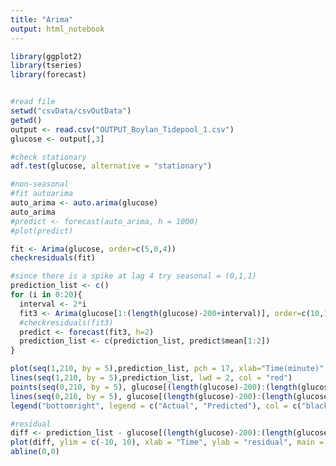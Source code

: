 ---
title: "Arima"
output: html_notebook
---

```{r}
library(ggplot2)
library(tseries)
library(forecast)


#read file
setwd("csvData/csvOutData")
getwd()
output <- read.csv("OUTPUT_Boylan_Tidepool_1.csv")
glucose <- output[,3]
```
```{r}
#check stationary
adf.test(glucose, alternative = "stationary")
```
```{r}
#non-seasonal
#fit autoarima
auto_arima <- auto.arima(glucose)
auto_arima
#predict <- forecast(auto_arima, h = 1000)
#plot(predict)
```

```{r}
fit <- Arima(glucose, order=c(5,0,4))
checkresiduals(fit)
```
```{r}
#since there is a spike at lag 4 try seasonal = (0,1,1)
prediction_list <- c()
for (i in 0:20){
  interval <- 2*i
  fit3 <- Arima(glucose[1:(length(glucose)-200+interval)], order=c(10,1,4), seasonal=c(0,1,1))
  #checkresiduals(fit3)
  predict <- forecast(fit3, h=2)
  prediction_list <- c(prediction_list, predict$mean[1:2])
}

plot(seq(1,210, by = 5),prediction_list, pch = 17, xlab="Time(minute)", ylab = "Glucose value(mg/dL)", main = "Actual vs predicted glucose value (15 mins further) using Arima", col = "red", cex = 1, xlim = range(1:200))
lines(seq(1,210, by = 5),prediction_list, lwd = 2, col = "red")
points(seq(0,210, by = 5), glucose[(length(glucose)-200):(length(glucose)-158)], pch = 20, col = "black", cex = 1)
lines(seq(0,210, by = 5), glucose[(length(glucose)-200):(length(glucose)-158)], lwd = 2, col = "black")
legend("bottomright", legend = c("Actual", "Predicted"), col = c("black", "red"), pch = c(20, 17))

```

```{r}
#residual
diff <- prediction_list - glucose[(length(glucose)-200):(length(glucose)-168)]
plot(diff, ylim = c(-10, 10), xlab = "Time", ylab = "residual", main = "residual plot of predicted glucose value", pch = 20)
abline(0,0)

```

